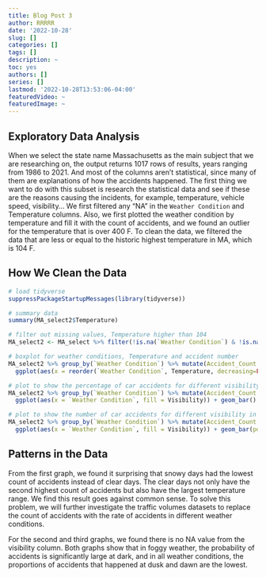 ```yaml
---
title: Blog Post 3
author: RRRRR
date: '2022-10-28'
slug: []
categories: []
tags: []
description: ~
toc: yes
authors: []
series: []
lastmod: '2022-10-28T13:53:06-04:00'
featuredVideo: ~
featuredImage: ~
---
```


## Exploratory Data Analysis
When we select the state name Massachusetts as the main subject that we are researching on, the output returns 1017 rows of results, years ranging from 1986 to 2021. And most of the columns aren’t statistical, since many of them are explanations of how the accidents happened. The first thing we want to do with this subset is research the statistical data and see if these are the reasons causing the incidents, for example, temperature, vehicle speed, visibility… We first filtered any “NA” in the `Weather Condition` and Temperature columns. Also, we first plotted the weather condition by temperature and fill it with the count of accidents, and we found an outlier for the temperature that is over 400 F. To clean the data, we filtered the data that are less or equal to the historic highest temperature in MA, which is 104 F. 

## How We Clean the Data
```r
# load tidyverse
suppressPackageStartupMessages(library(tidyverse)) 

# summary data
summary(MA_select2$Temperature)

# filter out missing values, Temperature higher than 104 
MA_select2 <- MA_select %>% filter(!is.na(`Weather Condition`) & !is.na(Temperature) & !is.na(Visibility), Temperature <= 104)

# boxplot for weather conditions, Temperature and accident number 
MA_select2 %>% group_by(`Weather Condition`) %>% mutate(Accident_Count = n()) %>% 
  ggplot(aes(x = reorder(`Weather Condition`, Temperature, decreasing=FALSE), y = Temperature, fill = Accident_Count)) + geom_boxplot() + labs(x = "Weather Condition")

# plot to show the percentage of car accidents for different visibility in different weather conditions
MA_select2 %>% group_by(`Weather Condition`) %>% mutate(Accident_Count = n()) %>% 
  ggplot(aes(x = `Weather Condition`, fill = Visibility)) + geom_bar() + labs(y = "Accident_Count")

# plot to show the number of car accidents for different visibility in different weather conditions
MA_select2 %>% group_by(`Weather Condition`) %>% mutate(Accident_Count = n()) %>% 
  ggplot(aes(x = `Weather Condition`, fill = Visibility)) + geom_bar(position = "fill") + labs(y = "Accident_Count")

```
## Patterns in the Data
From the first graph, we found it surprising that snowy days had the lowest count of accidents instead of clear days. The clear days not only have the second highest count of accidents but also have the largest temperature range. We find this result goes against common sense. To solve this problem, we will further investigate the traffic volumes datasets to replace the count of accidents with the rate of accidents in different weather conditions.

For the second and third graphs, we found there is no NA value from the visibility column. Both graphs show that in foggy weather, the probability of accidents is significantly large at dark, and in all weather conditions, the proportions of accidents that happened at dusk and dawn are the lowest.

